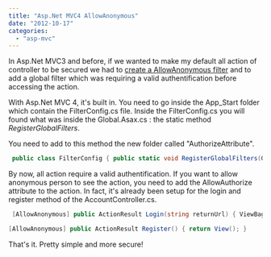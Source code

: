 ```yaml
---
title: "Asp.Net MVC4 AllowAnonymous"
date: "2012-10-17"
categories: 
  - "asp-mvc"
---
```


In Asp.Net MVC3 and before, if we wanted to make my default all action of controller to be secured we had to [create a AllowAnonymous filter](http://patrickdesjardins.com/blog/make-all-actions-of-controller-securized-with-authorise-filter-implicit "Make all actions of controller securized with Authorise filter implicit") and to add a global filter which was requiring a valid authentification before accessing the action.

With Asp.Net MVC 4, it's built in. You need to go inside the App\_Start folder which contain the FilterConfig.cs file. Inside the FilterConfig.cs you will found what was inside the Global.Asax.cs : the static method _RegisterGlobalFilters_.

You need to add to this method the new folder called "AuthorizeAttribute".


```csharp
 public class FilterConfig { public static void RegisterGlobalFilters(GlobalFilterCollection filters) { filters.Add(new HandleErrorAttribute()); filters.Add(new AuthorizeAttribute()); } } 
```

By now, all action require a valid authentification. If you want to allow anonymous person to see the action, you need to add the AllowAuthorize attribute to the action. In fact, it's already been setup for the login and register method of the AccountController.cs.


```csharp
 [AllowAnonymous] public ActionResult Login(string returnUrl) { ViewBag.ReturnUrl = returnUrl; return View(); }

[AllowAnonymous] public ActionResult Register() { return View(); } 
```

That's it. Pretty simple and more secure!
